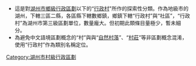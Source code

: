 * 這是對[[:Category:湖州行政區劃|湖州市]][[:Category:湖州市鄉級行政區劃|鄉級行政區劃]]以下的“[[村|行政村]]"所作的探索性分類。作為地級市的湖州，下轄三區二縣，各區縣下轄數鄉鎮，鄉鎮下轄“行政村”與“社區”，“行政村”為湖州市第三級區劃單位，數量龐大。但初期此類條目量極少，暫未細分。
* 為避免中文語境區劃概念的“村”與與“[[自然村落|自然村落]]”、“[[村莊|村莊]]”等非區劃概念混淆，使用“行政村”作為類別名稱定位。
[[Category:湖州市村級行政區劃|Category:湖州市村級行政區劃]]